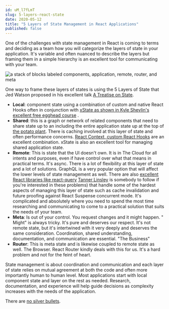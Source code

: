 ```yaml
---
id: uM_l7fLmT 
slug: 5-layers-react-state 
date: 2020-05-12 
title: "5 Layers of State Management in React Applications"
published: false
---
```


One of the challenges with state management in React is coming to terms and
deciding as a team how you will categorize the layers of state in your
application. It's variable and often nuanced to describe the layers but framing
them in a simple hierarchy is an excellent tool for communicating with your
team.

![a stack of blocks labeled components, application, remote, router, and meta](https://res.cloudinary.com/joelhooks-com/image/upload/v1646023534/images/5-layers-of-state.png)

One way to frame these layers of states is using the 5 Layers of State that Jed
Watson proposed in his excellent
talk [A Treatise on State](https://www.youtube.com/watch?v=tBz3UmZG_bk).

* **Local**: component state using a combination of custom and native React
  Hooks often in conjunction
  with [xState as shown in Kyle Shevlin's excellent free egghead course](https://egghead.io/courses/introduction-to-state-machines-using-xstate)
  .
* **Shared**: this is a graph or network of related components that need to
  share state up to an including the entire application state up at the top
  of [the potato plant](https://joelhooks.com/react-potato-plant). There is
  caching involved at this layer of state and often performance
  concerns. [React Context, custom React Hooks](https://joelhooks.com/react-context)
  are an excellent combination. xState is also an excellent tool for managing
  shared application state.
* **Remote**: This is state that the UI doesn't own. It is in The Cloud for all
  intents and purposes, even if have control over what that means in practical
  terms. It's async. There is a lot of flexibility at this layer of state and a
  lot of solutions. GraphQL is a very popular option that will affect the lower
  levels of state management as well. There are
  also [excellent React libraries like react-query](https://github.com/tannerlinsley/react-query) [Tanner Linsley](https://twitter.com/tannerlinsley)
  is somebody to follow if you're interested in these problems) that handle some
  of the hardest aspects of managing this layer of state such as cache
  invalidation and future proofing against React Suspense concurrent mode. It's
  complicated and absolutely where you need to spend the most time researching
  and communicating to come to a practical solution that suits the needs of your
  team.
* **Meta**: Is out of your control. You request changes and it might happen. "
  Might" is always tricky. It's pure and deserves our respect. It's not remote
  state, but it's intertwined with it very deeply and deserves the same
  consideration. Coordination, shared understanding, documentation, and
  communication are essential. "The Business"
* **Router**: This is meta state and is likewise coupled to remote state as
  well. The Browser. React Router kindly deals with this for us. It's a hard
  problem and not for the feint of heart.

State management is about coordination and communication and each layer of state
relies on mutual agreement at both the code and often more importantly human to
human level. Most applications start with local component state and layer on the
rest as needed. Research, documentation, and experience will help guide
decisions as complexity increases with the needs of the application.

There are [no silver bullets](https://en.wikipedia.org/wiki/No_Silver_Bullet).
